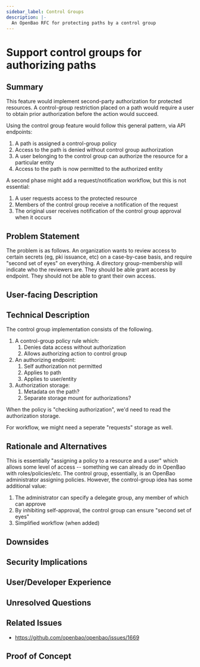 ```yaml
---
sidebar_label: Control Groups
description: |-
  An OpenBao RFC for protecting paths by a control group
---
```


# Support control groups for authorizing paths

## Summary

This feature would implement second-party authorization for protected
resources. A control-group restriction placed on a path would require
a user to obtain prior authorization before the action would succeed.

Using the control group feature would follow this general pattern, via API
endpoints:

1. A path is assigned a control-group policy
2. Access to the path is denied without control group authorization
3. A user belonging to the control group can authorize the resource for a particular entity
4. Access to the path is now permitted to the authorized entity

A second phase might add a request/notification workflow, but this is not essential:
1. A user requests access to the protected resource
2. Members of the control group receive a notification of the request
3. The original user receives notification of the control group approval when it occurs

## Problem Statement

The problem is as follows. An organization wants to review access to
certain secrets (eg, pki issuance, etc) on a case-by-case basis, and
require "second set of eyes" on everything. A directory
group-membership will indicate who the reviewers are. They should be
able grant access by endpoint. They should not be able to grant their
own access.

## User-facing Description

## Technical Description

The control group implementation consists of the following.
1. A control-group policy rule which:
   1. Denies data access without authorization
   2. Allows authorizing action to control group
2. An authorizing endpoint:
   1. Self authorization not permitted
   2. Applies to path
   3. Applies to user/entity
3. Authorization storage:
   1. Metadata on the path?
   2. Separate storage mount for authorizations?

When the policy is "checking authorization", we'd need to read the authorization storage.

For workflow, we might need a seperate "requests" storage as well.

## Rationale and Alternatives

This is essentially "assigning a policy to a resource and a user"
which allows some level of access -- something we can already do in
OpenBao with roles/policies/etc. The control group, essentially, is an
OpenBao administrator assigning policies. However, the control-group
idea has some additional value:

1. The administrator can specify a delegate group, any member of which can approve
2. By inhibiting self-approval, the control group can ensure "second set of eyes"
3. Simplified workflow (when added)

## Downsides

## Security Implications

## User/Developer Experience

## Unresolved Questions

## Related Issues

- https://github.com/openbao/openbao/issues/1669

## Proof of Concept


